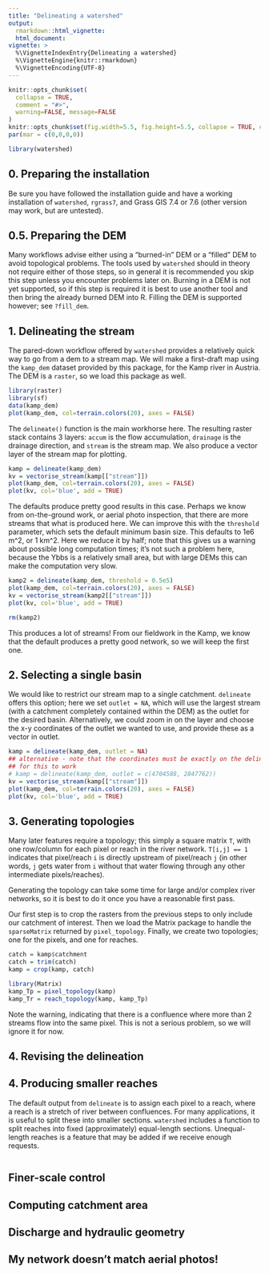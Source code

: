 ```yaml
---
title: "Delineating a watershed"
output: 
  rmarkdown::html_vignette:
  html_document:
vignette: >
  %\VignetteIndexEntry{Delineating a watershed}
  %\VignetteEngine{knitr::rmarkdown}
  %\VignetteEncoding{UTF-8}
---
```


```r
knitr::opts_chunk$set(
  collapse = TRUE,
  comment = "#>",
  warning=FALSE, message=FALSE
)
knitr::opts_chunk$set(fig.width=5.5, fig.height=5.5, collapse = TRUE, comment = "##", dev="png")
par(mar = c(0,0,0,0))
```

```r
library(watershed)
```


## 0. Preparing the installation

Be sure you have followed the installation guide and have a working installation of `watershed`, `rgrass7`, and Grass GIS 7.4 or 7.6 (other version may work, but are untested).

## 0.5. Preparing the DEM

Many workflows advise either using a "burned-in" DEM or a "filled" DEM to avoid topological problems. The tools used by `watershed` should in theory not require either of those steps, so in general it is recommended you skip this step unless you encounter problems later on. Burning in a DEM is not yet supported, so if this step is required it is best to use another tool and then bring the already burned DEM into R. Filling the DEM is supported however; see `?fill_dem`. 

## 1. Delineating the stream

The pared-down workflow offered by `watershed` provides a relatively quick way to go from a dem to a stream map. We will make a first-draft map using the `kamp_dem` dataset provided by this package, for the Kamp river in Austria. The DEM is a `raster`, so we load this package as well.

```r
library(raster)
library(sf)
data(kamp_dem)
plot(kamp_dem, col=terrain.colors(20), axes = FALSE)
```

The `delineate()` function is the main workhorse here. The resulting raster stack contains 3 layers: `accum` is the flow accumulation, `drainage` is the drainage direction, and `stream` is the stream map. We also produce a vector layer of the stream map for plotting.

```r
kamp = delineate(kamp_dem)
kv = vectorise_stream(kamp[["stream"]])
plot(kamp_dem, col=terrain.colors(20), axes = FALSE)
plot(kv, col='blue', add = TRUE)
```

The defaults produce pretty good results in this case. Perhaps we know from on-the-ground work, or aerial photo inspection, that there are more streams that what is produced here. We can improve this with the `threshold` parameter, which sets the default minimum basin size. This defaults to 1e6 m^2, or 1 km^2. Here we reduce it by half; note that this gives us a warning about possible long computation times; it's not such a problem here, because the Ybbs is a relatively small area, but with large DEMs this can make the computation very slow.

```r
kamp2 = delineate(kamp_dem, threshold = 0.5e5)
plot(kamp_dem, col=terrain.colors(20), axes = FALSE)
kv = vectorise_stream(kamp2[["stream"]])
plot(kv, col='blue', add = TRUE)

rm(kamp2)
```

This produces a lot of streams! From our fieldwork in the Kamp, we know that the default produces a pretty good network, so we will keep the first one.

## 2. Selecting a single basin

We would like to restrict our stream map to a single catchment. `delineate` offers this option; here we set `outlet = NA`, which will use the largest stream (with a catchment completely contained within the DEM) as the outlet for the desired basin. Alternatively, we could zoom in on the layer and choose the x-y coordinates of the outlet we wanted to use, and provide these as a vector in outlet.


```r
kamp = delineate(kamp_dem, outlet = NA)
## alternative - note that the coordinates must be exactly on the delineated stream
## for this to work
# kamp = delineate(kamp_dem, outlet = c(4704588, 2847762))
kv = vectorise_stream(kamp[["stream"]])
plot(kamp_dem, col=terrain.colors(20), axes = FALSE)
plot(kv, col='blue', add = TRUE)
```

## 3. Generating topologies

Many later features require a topology; this simply a square matrix `T`, with one row/column for each pixel or reach in the river network. `T[i,j] == 1` indicates that pixel/reach `i` is directly upstream of pixel/reach `j` (in other words, `j` gets water from `i` without that water flowing through any other intermediate pixels/reaches).

Generating the topology can take some time for large and/or complex river networks, so it is best to do it once you have a reasonable first pass.

Our first step is to crop the rasters from the previous steps to only include our catchment of interest. Then we load the Matrix package to handle the `sparseMatrix` returned by `pixel_topology`. Finally, we create two topologies; one for the pixels, and one for reaches.

```r
catch = kamp$catchment
catch = trim(catch)
kamp = crop(kamp, catch)

library(Matrix)
kamp_Tp = pixel_topology(kamp)
kamp_Tr = reach_topology(kamp, kamp_Tp)

```

Note the warning, indicating that there is a confluence where more than 2 streams flow into the same pixel. This is not a serious problem, so we will ignore it for now.


## 4. Revising the delineation


## 4. Producing smaller reaches

The default output from `delineate` is to assign each pixel to a reach, where a reach is a stretch of river between confluences. For many applications, it is useful to split these into smaller sections. `watershed` includes a function to split reaches into fixed (approximately) equal-length sections. Unequal-length reaches is a feature that may be added if we receive enough requests.

```r


```


## Finer-scale control

## Computing catchment area

## Discharge and hydraulic geometry

## My network doesn't match aerial photos!

